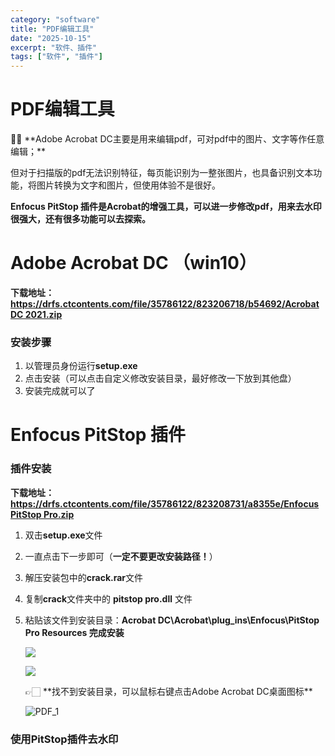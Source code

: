 ```yaml
---
category: "software"
title: "PDF编辑工具"
date: "2025-10-15"
excerpt: "软件、插件"
tags: ["软件", "插件"]
---
```


# PDF编辑工具

<aside>
🙌🏻 **Adobe Acrobat DC主要是用来编辑pdf，可对pdf中的图片、文字等作任意编辑；**

但对于扫描版的pdf无法识别特征，每页能识别为一整张图片，也具备识别文本功能，将图片转换为文字和图片，但使用体验不是很好。

**Enfocus PitStop 插件是Acrobat的增强工具，可以进一步修改pdf，用来去水印很强大，还有很多功能可以去探索。**

</aside>

# **Adobe Acrobat DC （win10）**

**下载地址：[https://drfs.ctcontents.com/file/35786122/823206718/b54692/Acrobat DC 2021.zip](https://drfs.ctcontents.com/file/35786122/823206718/b54692/Acrobat%20DC%202021.zip)**

### 安装步骤

1. 以管理员身份运行**setup.exe**
2. 点击安装（可以点击自定义修改安装目录，最好修改一下放到其他盘）
3. 安装完成就可以了

# Enfocus PitStop 插件

### 插件安装

**下载地址：
[https://drfs.ctcontents.com/file/35786122/823208731/a8355e/Enfocus PitStop Pro.zip](https://drfs.ctcontents.com/file/35786122/823208731/a8355e/Enfocus%20PitStop%20Pro.zip)**

1. 双击**setup.exe**文件
2. 一直点击下一步即可（**一定不要更改安装路径！**）
3. 解压安装包中的**crack.rar**文件
4. 复制**crack**文件夹中的 **pitstop pro.dll** 文件
5. 粘贴该文件到安装目录：**Acrobat DC\Acrobat\plug_ins\Enfocus\PitStop Pro Resources 
   完成安装**
   
    ![](https://raw.githubusercontent.com/yy0691/img-bed/main/network/Untitled.png)
   
    ![](https://raw.githubusercontent.com/yy0691/img-bed/main/network/Untitled.png)
   
    <aside>
    👉🏻 **找不到安装目录，可以鼠标右键点击Adobe Acrobat DC桌面图标**
   
    </aside>
   
   ![PDF_1](https://raw.githubusercontent.com/yy0691/img-bed/main/WINDOWS_USE/PDF_1.png)
   

### 使用PitStop插件去水印

